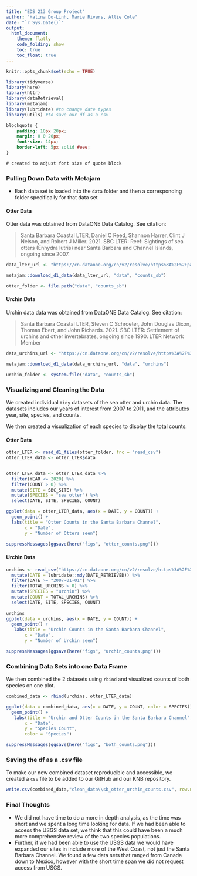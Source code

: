```yaml
---
title: "EDS 213 Group Project"
author: "Halina Do-Linh, Marie Rivers, Allie Cole"
date: "`r Sys.Date()`"
output:
  html_document:
    theme: flatly
    code_folding: show
    toc: true
    toc_float: true
---
```


```r
knitr::opts_chunk$set(echo = TRUE)

library(tidyverse)
library(here)
library(httr)
library(dataRetrieval)
library(metajam)
library(lubridate) #to change date types
library(utils) #to save our df as a csv
```

```css
blockquote {
    padding: 10px 20px;
    margin: 0 0 20px;
    font-size: 14px;
    border-left: 5px solid #eee;
}

# created to adjust font size of quote block
```


### Pulling Down Data with Metajam

-   Each data set is loaded into the `data` folder and then a corresponding folder specifically for that data set

#### Otter Data

Otter data was obtained from DataONE Data Catalog. See citation:

> Santa Barbara Coastal LTER, Daniel C Reed, Shannon Harrer, Clint J Nelson, and Robert J Miller. 2021. SBC LTER: Reef: Sightings of sea otters (Enhydra lutris) near Santa Barbara and Channel Islands, ongoing since 2007.

```r
data_lter_url <- "https://cn.dataone.org/cn/v2/resolve/https%3A%2F%2Fpasta.lternet.edu%2Fpackage%2Fdata%2Feml%2Fknb-lter-sbc%2F61%2F8%2F85e13b27599bf1ed68c7930674e1e7bd"

metajam::download_d1_data(data_lter_url, "data", "counts_sb")
```

```r
otter_folder <- file.path("data", "counts_sb")
```

#### Urchin Data

Urchin data data was obtained from DataONE Data Catalog. See citation:

> Santa Barbara Coastal LTER, Steven C Schroeter, John Douglas Dixon, Thomas Ebert, and John Richards. 2021. SBC LTER: Settlement of urchins and other invertebrates, ongoing since 1990. LTER Network Member

```r
data_urchins_url <- "https://cn.dataone.org/cn/v2/resolve/https%3A%2F%2Fpasta.lternet.edu%2Fpackage%2Fdata%2Feml%2Fknb-lter-sbc%2F52%2F10%2F6f1d97294f041ee3d39cda102e0223af"

metajam::download_d1_data(data_urchins_url, "data", "urchins")
```

```r
urchin_folder <- system.file("data", "counts_sb")
```

### Visualizing and Cleaning the Data

We created individual `tidy` datasets of the sea otter and urchin data. The datasets includes our years of interest from 2007 to 2011, and the attributes year, site, species, and counts.

We then created a visualization of each species to display the total counts.

#### Otter Data

```r
otter_LTER <- read_d1_files(otter_folder, fnc = "read_csv")
otter_LTER_data <- otter_LTER$data


otter_LTER_data <- otter_LTER_data %>%
  filter(YEAR <= 2020) %>%
  filter(COUNT > 0) %>% 
  mutate(SITE = SBC_SITE) %>%
  mutate(SPECIES = "sea otter") %>%
  select(DATE, SITE, SPECIES, COUNT)

ggplot(data = otter_LTER_data, aes(x = DATE, y = COUNT)) +
  geom_point() +
  labs(title = "Otter Counts in the Santa Barbara Channel", 
       x = "Date", 
       y = "Number of Otters seen")
```

```r
suppressMessages(ggsave(here("figs", "otter_counts.png")))
```

#### Urchin Data

```r
urchins <- read_csv("https://cn.dataone.org/cn/v2/resolve/https%3A%2F%2Fpasta.lternet.edu%2Fpackage%2Fdata%2Feml%2Fknb-lter-sbc%2F52%2F10%2F6f1d97294f041ee3d39cda102e0223af", na = "-99999") %>%
  mutate(DATE = lubridate::mdy(DATE_RETRIEVED)) %>%
  filter(DATE >= "2007-01-01") %>%
  filter(TOTAL_URCHINS > 0) %>% 
  mutate(SPECIES = "urchin") %>%
  mutate(COUNT = TOTAL_URCHINS) %>%
  select(DATE, SITE, SPECIES, COUNT)
 
urchins
ggplot(data = urchins, aes(x = DATE, y = COUNT)) +
  geom_point() +
   labs(title = "Urchin Counts in the Santa Barbara Channel", 
       x = "Date", 
       y = "Number of Urchin seen")
```

```r
suppressMessages(ggsave(here("figs", "urchin_counts.png")))
```

### Combining Data Sets into one Data Frame

We then combined the 2 datasets using `rbind` and visualized counts of both species on one plot.

```r
combined_data <- rbind(urchins, otter_LTER_data)

ggplot(data = combined_data, aes(x = DATE, y = COUNT, color = SPECIES)) +
  geom_point() +
   labs(title = "Urchin and Otter Counts in the Santa Barbara Channel", 
       x = "Date", 
       y = "Species Count", 
       color = "Species")
```

```r
suppressMessages(ggsave(here("figs", "both_counts.png")))
```

### Saving the df as a .csv file

To make our new combined dataset reproducible and accessible, we created a `csv` file to be added to our GitHub and our KNB repository.

```r
write.csv(combined_data,"clean_data\\sb_otter_urchin_counts.csv", row.names = TRUE)
```

### Final Thoughts

-   We did not have time to do a more in depth analysis, as the time was short and we spent a long time looking for data. If we had been able to access the USGS data set, we think that this could have been a much more comprehensive review of the two species populations.
-   Further, if we had been able to use the USGS data we would have expanded our sites in include more of the West Coast, not just the Santa Barbara Channel. We found a few data sets that ranged from Canada down to Mexico, however with the short time span we did not request access from USGS.
